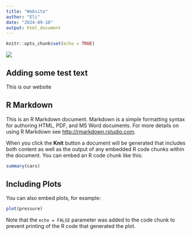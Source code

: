 ```yaml
---
title: "Website"
author: "Eli"
date: "2024-09-10"
output: html_document
---
```


```r
knitr::opts_chunk$set(echo = TRUE)
```

![](https://www.cornell.edu/about/img/main-Tower1.Still001-720x.jpg)


## Adding some test text

This is our website 

## R Markdown



This is an R Markdown document. Markdown is a simple formatting syntax for authoring HTML, PDF, and MS Word documents. For more details on using R Markdown see <http://rmarkdown.rstudio.com>.

When you click the **Knit** button a document will be generated that includes both content as well as the output of any embedded R code chunks within the document. You can embed an R code chunk like this:

```r
summary(cars)
```

## Including Plots

You can also embed plots, for example:

```r
plot(pressure)
```

Note that the `echo = FALSE` parameter was added to the code chunk to prevent printing of the R code that generated the plot.
